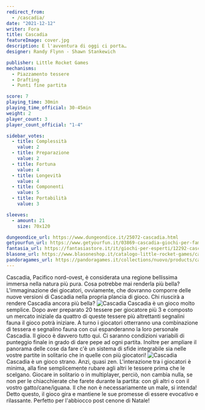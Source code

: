 ```yaml
---
redirect_from:
  - /cascadia/
date: "2021-12-12"
writer: Fora
title: Cascadia
featureImage: cover.jpg
description: E l'avventura di oggi ci porta…
designer: Randy Flynn - Shawn Stankewich

publisher: Little Rocket Games
mechanisms:
  - Piazzamento tessere
  - Drafting
  - Punti fine partita

score: 7
playing_time: 30min
playing_time_official: 30-45min
weight: 2
player_count: 3
player_count_official: "1-4"

sidebar_votes:
  - title: Complessità
    value: 2
  - title: Preparazione
    value: 2
  - title: Fortuna
    value: 4
  - title: Longevità
    value: 4
  - title: Componenti
    value: 5
  - title: Portabilità
    value: 3

sleeves:
  - amount: 21
    size: 70x120

dungeondice_url: https://www.dungeondice.it/25072-cascadia.html
getyourfun_url: https://www.getyourfun.it/03869-cascadia-giochi-per-famiglia.html
fantasia_url: https://fantasiastore.it/it/giochi-per-esperti/12292-cascadia.html
blasone_url: https://www.blasoneshop.it/catalogo-little-rocket-games/cascadia-259-1481
pandoragames_url: https://pandoragames.it/collections/nuovo/products/cascadia
---
```


<Setting>
  Cascadia, Pacifico nord-ovest, è considerata una regione bellissima immersa
  nella natura più pura. Cosa potrebbe mai renderla più bella? L'immaginazione
  dei giocatori, ovviamente, che dovranno comporre delle nuove versioni di
  Cascadia nella propria plancia di gioco. Chi riuscirà a rendere Cascadia
  ancora più bella?
</Setting>

<img src="./game1.jpg" alt="Cascadia" />

<Rules>
  Cascadia è un gioco molto semplice. Dopo aver preparato 20 tessere per
  giocatore più 3 e composto un mercato iniziale da quattro di queste tessere
  più altrettanti segnalini fauna il gioco potrà iniziare. A turno i giocatori
  otterranno una combinazione di tessera e segnalino fauna con cui espanderanno
  la loro personale Cascadia. Il gioco è davvero tutto qui. Ci saranno
  condizioni variabili di punteggio finale in grado di dare pepe ad ogni
  partita. Inoltre per ampliare il panorama delle cose da fare c'è un sistema di
  sfide integrabile sia nelle vostre partite in solitario che in quelle con più
  giocatori!
</Rules>

<img src="./game2.jpg" alt="Cascadia" />

<Feedback>
  Cascadia è un gioco strano. Anzi, quasi zen. L'interazione tra i giocatori è
  minima, alla fine semplicemente rubare agli altri le tessere prima che le
  scelgano. Giocare in solitario o in multiplayer, perciò, non cambia nulla, se
  non per le chiacchierate che farete durante la partita: con gli altri o con il
  vostro gatto/cane/iguana. Il che non è necessariamente un male, si intenda!
  Detto questo, il gioco gira e mantiene le sue promesse di essere evocativo e
  rilassante. Perfetto per l'abbiocco post cenone di Natale!
</Feedback>

<Instagram id="CXYUQ_jAXyw" />
